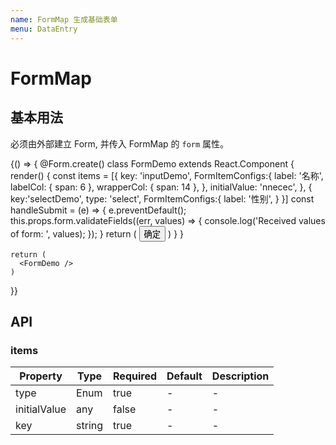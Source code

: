 ```yaml
---
name: FormMap 生成基础表单
menu: DataEntry
---
```



# FormMap

## 基本用法

必须由外部建立 Form, 并传入 FormMap 的 `form` 属性。

<Playground>
  {() => {
    @Form.create()
    class FormDemo extends React.Component {
      render() {
        const items = [{
          key: 'inputDemo',
          FormItemConfigs:{
            label: '名称',
            labelCol: { span: 6 },
            wrapperCol: { span: 14 },
          },
          initialValue: 'nnecec',
        }, {
          key:'selectDemo',
          type: 'select',
          FormItemConfigs:{
            label: '性别',
          }
        }]
        const handleSubmit = (e) => {
          e.preventDefault();
          this.props.form.validateFields((err, values) => {
              console.log('Received values of form: ', values);
          });
        }
        return (
          <React.Fragment>
            <FormMap items={items} form={this.props.form} />
            <Button onClick={handleSubmit}>确定</Button>
          </React.Fragment>
        )
      }
    }

    return (
      <FormDemo />
    )
  }}
</Playground>

## API

<PropsTable of={FormMap} />

### items

| Property | Type | Required | Default | Description
| - | - | - | - | - |
| type | Enum | true | - | - |
| initialValue | any | false | - | - |
| key | string | true | - | - |
